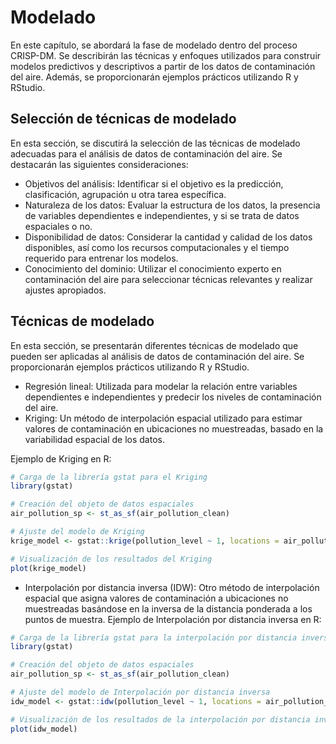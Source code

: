 
# Modelado {#modelado}

En este capítulo, se abordará la fase de modelado dentro del proceso CRISP-DM. Se describirán las técnicas y enfoques utilizados para construir modelos predictivos y descriptivos a partir de los datos de contaminación del aire. Además, se proporcionarán ejemplos prácticos utilizando R y RStudio.

## Selección de técnicas de modelado

En esta sección, se discutirá la selección de las técnicas de modelado adecuadas para el análisis de datos de contaminación del aire. Se destacarán las siguientes consideraciones:

  - Objetivos del análisis: Identificar si el objetivo es la predicción, clasificación, agrupación u otra tarea específica.
  - Naturaleza de los datos: Evaluar la estructura de los datos, la presencia de variables dependientes e independientes, y si se trata de datos espaciales o no.
  - Disponibilidad de datos: Considerar la cantidad y calidad de los datos disponibles, así como los recursos computacionales y el tiempo requerido para entrenar los modelos.
  - Conocimiento del dominio: Utilizar el conocimiento experto en contaminación del aire para seleccionar técnicas relevantes y realizar ajustes apropiados.

## Técnicas de modelado

En esta sección, se presentarán diferentes técnicas de modelado que pueden ser aplicadas al análisis de datos de contaminación del aire. Se proporcionarán ejemplos prácticos utilizando R y RStudio.

  - Regresión lineal: Utilizada para modelar la relación entre variables dependientes e independientes y predecir los niveles de contaminación del aire.
  - Kriging: Un método de interpolación espacial utilizado para estimar valores de contaminación en ubicaciones no muestreadas, basado en la variabilidad espacial de los datos.
  
Ejemplo de Kriging en R:

```r
# Carga de la librería gstat para el Kriging
library(gstat)

# Creación del objeto de datos espaciales
air_pollution_sp <- st_as_sf(air_pollution_clean)

# Ajuste del modelo de Kriging
krige_model <- gstat::krige(pollution_level ~ 1, locations = air_pollution_sp, newdata = new_locations)

# Visualización de los resultados del Kriging
plot(krige_model)
```

- Interpolación por distancia inversa (IDW): Otro método de interpolación espacial que asigna valores de contaminación a ubicaciones no muestreadas basándose en la inversa de la distancia ponderada a los puntos de muestra.
Ejemplo de Interpolación por distancia inversa en R:

```r
# Carga de la librería gstat para la interpolación por distancia inversa
library(gstat)

# Creación del objeto de datos espaciales
air_pollution_sp <- st_as_sf(air_pollution_clean)

# Ajuste del modelo de Interpolación por distancia inversa
idw_model <- gstat::idw(pollution_level ~ 1, locations = air_pollution_sp, newdata = new_locations)

# Visualización de los resultados de la interpolación por distancia inversa
plot(idw_model)

```